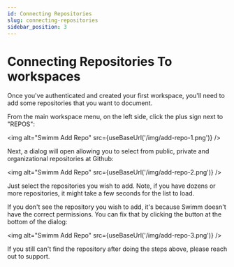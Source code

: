```yaml
---
id: Connecting Repositories
slug: connecting-repositories
sidebar_position: 3
---
```


# Connecting Repositories To workspaces

Once you've authenticated and created your first <Link to="/docs/creating-content/workspaces">workspace</Link>,
you'll need to add some repositories that you want to document.

From the main workspace menu, on the left side, click the plus sign next to "REPOS":

<img alt="Swimm Add Repo" src={useBaseUrl('/img/add-repo-1.png')} />

Next, a dialog will open allowing you to select from public, private and organizational 
repositories at Github:


<img alt="Swimm Add Repo" src={useBaseUrl('/img/add-repo-2.png')} />


Just select the repositories you wish to add. Note, if you have dozens or more repositories,
it might take a few seconds for the list to load. 

If you don't see the repository you wish to add, it's because Swimm doesn't have the 
correct <Link to="/docs/authorization/github-auth">permissions</Link>. You can fix that
by clicking the button at the bottom of the dialog:


<img alt="Swimm Add Repo" src={useBaseUrl('/img/add-repo-3.png')} />

If you still can't find the repository after doing the steps above, please reach out to
support.